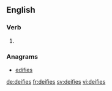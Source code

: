 ==English==

===Verb===
{{head|en}}

# {{en-third-person singular of|deify}}

===Anagrams===
* [[edifies#English|edifies]]

[[de:deifies]]
[[fr:deifies]]
[[sv:deifies]]
[[vi:deifies]]